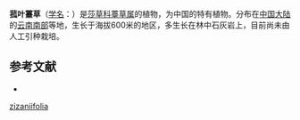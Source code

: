 {{Speciesbox
| name = 菰叶薹草
| status = 
| status_system = 
| image =
| genus = Carex
| species = zizaniaefolia
| authority = Raymond
}}

'''菰叶薹草'''（[[学名|学名]]：{{lang|la|''Carex zizaniaefolia''}}）是[[莎草科|莎草科]][[薹草属|薹草属]]的植物，为中国的特有植物。分布在[[中国大陆|中国大陆]]的[[云南南部|云南南部]]等地，生长于海拔600米的地区，多生长在林中石灰岩上，目前尚未由人工引种栽培。

== 参考文献 ==
<div class="references-small">
* {{cite web| url =http://www.bioinfo.cn/db05/KmzwSpecies.php?action=view&id=5836| title =菰叶薹草| work =《中国高等植物数据库全库》| publisher =中国科学院微生物研究所| author =昆明植物研究所| accessdate =2009-02-24| deadurl =yes| archiveurl =https://web.archive.org/web/20160305061800/http://www.bioinfo.cn/db05/KmzwSpecies.php?action=view&id=5836| archivedate =2016-03-05}}
</div>
{{Taxonbar|from=Q2938710}}

{{DEFAULTSORT:Carex zizaniifolia}}
[[Category:薹草属|zizaniifolia]]


{{Carex-stub}}